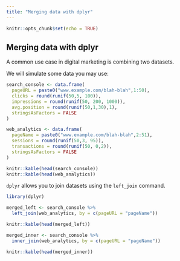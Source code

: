 ```yaml
---
title: "Merging data with dplyr"
---
```


```r
knitr::opts_chunk$set(echo = TRUE)
```

## Merging data with dplyr

A common use case in digital marketing is combining two datasets. 

We will simulate some data you may use:

```r
search_console <- data.frame(
  pageURL = paste0("www.example.com/blah-blah",1:50),
  clicks = round(runif(50,5, 100)),
  impressions = round(runif(50, 200, 1000)),
  avg.position = round(runif(50,1,30),1),
  stringsAsFactors = FALSE
)

web_analytics <- data.frame(
  pageName = paste0("www.example.com/blah-blah",2:51),
  sessions = round(runif(50,3, 95)),
  transactions = round(runif(50, 0,2)),
  stringsAsFactors = FALSE
)

knitr::kable(head(search_console))
knitr::kable(head(web_analytics))
```

`dplyr` allows you to join datasets using the `left_join` command. 

```r
library(dplyr)

merged_left <- search_console %>% 
  left_join(web_analytics, by = c(pageURL = "pageName"))

knitr::kable(head(merged_left))

merged_inner <- search_console %>% 
  inner_join(web_analytics, by = c(pageURL = "pageName"))

knitr::kable(head(merged_inner))
```
